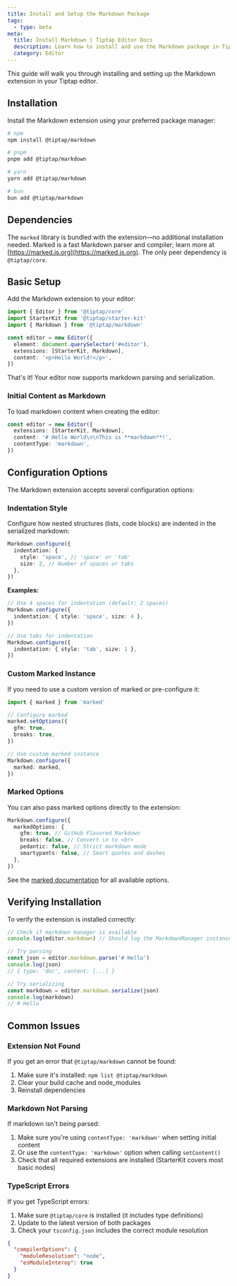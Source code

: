 ```yaml
---
title: Install and Setup the Markdown Package
tags:
  - type: beta
meta:
  title: Install Markdown | Tiptap Editor Docs
  description: Learn how to install and use the Markdown package in Tiptap to enable Markdown support in your editor.
  category: Editor
---
```


This guide will walk you through installing and setting up the Markdown extension in your Tiptap editor.

## Installation

Install the Markdown extension using your preferred package manager:

```bash
# npm
npm install @tiptap/markdown

# pnpm
pnpm add @tiptap/markdown

# yarn
yarn add @tiptap/markdown

# bun
bun add @tiptap/markdown
```

## Dependencies

The `marked` library is bundled with the extension—no additional installation needed. Marked is a fast Markdown parser and compiler; learn more at [https://marked.js.org](https://marked.js.org). The only peer dependency is `@tiptap/core`.

## Basic Setup

Add the Markdown extension to your editor:

```typescript
import { Editor } from '@tiptap/core'
import StarterKit from '@tiptap/starter-kit'
import { Markdown } from '@tiptap/markdown'

const editor = new Editor({
  element: document.querySelector('#editor'),
  extensions: [StarterKit, Markdown],
  content: '<p>Hello World!</p>',
})
```

That's it! Your editor now supports markdown parsing and serialization.

### Initial Content as Markdown

To load markdown content when creating the editor:

```typescript
const editor = new Editor({
  extensions: [StarterKit, Markdown],
  content: '# Hello World\n\nThis is **markdown**!',
  contentType: 'markdown',
})
```

## Configuration Options

The Markdown extension accepts several configuration options:

### Indentation Style

Configure how nested structures (lists, code blocks) are indented in the serialized markdown:

```typescript
Markdown.configure({
  indentation: {
    style: 'space', // 'space' or 'tab'
    size: 2, // Number of spaces or tabs
  },
})
```

**Examples:**

```typescript
// Use 4 spaces for indentation (default: 2 spaces)
Markdown.configure({
  indentation: { style: 'space', size: 4 },
})

// Use tabs for indentation
Markdown.configure({
  indentation: { style: 'tab', size: 1 },
})
```

### Custom Marked Instance

If you need to use a custom version of marked or pre-configure it:

```typescript
import { marked } from 'marked'

// Configure marked
marked.setOptions({
  gfm: true,
  breaks: true,
})

// Use custom marked instance
Markdown.configure({
  marked: marked,
})
```

### Marked Options

You can also pass marked options directly to the extension:

```typescript
Markdown.configure({
  markedOptions: {
    gfm: true, // GitHub Flavored Markdown
    breaks: false, // Convert \n to <br>
    pedantic: false, // Strict markdown mode
    smartypants: false, // Smart quotes and dashes
  },
})
```

See the [marked documentation](https://marked.js.org/using_advanced#options) for all available options.

## Verifying Installation

To verify the extension is installed correctly:

```typescript
// Check if markdown manager is available
console.log(editor.markdown) // Should log the MarkdownManager instance

// Try parsing
const json = editor.markdown.parse('# Hello')
console.log(json)
// { type: 'doc', content: [...] }

// Try serializing
const markdown = editor.markdown.serialize(json)
console.log(markdown)
// # Hello
```

## Common Issues

### Extension Not Found

If you get an error that `@tiptap/markdown` cannot be found:

1. Make sure it's installed: `npm list @tiptap/markdown`
2. Clear your build cache and node_modules
3. Reinstall dependencies

### Markdown Not Parsing

If markdown isn't being parsed:

1. Make sure you're using `contentType: 'markdown'` when setting initial content
2. Or use the `contentType: 'markdown'` option when calling `setContent()`
3. Check that all required extensions are installed (StarterKit covers most basic nodes)

### TypeScript Errors

If you get TypeScript errors:

1. Make sure `@tiptap/core` is installed (it includes type definitions)
2. Update to the latest version of both packages
3. Check your `tsconfig.json` includes the correct module resolution

```json
{
  "compilerOptions": {
    "moduleResolution": "node",
    "esModuleInterop": true
  }
}
```
